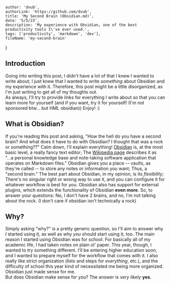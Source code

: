 
    author: 'dvub',
    authorLink: 'https://github.com/dvub',
    title: 'My Second Brain (Obsidian.md)',
    date: '5/5/23',
    description: 'My experience with Obsidian, one of the best productivity tools I\'ve ever used.',
    tags: ['productivity', 'markdown', 'dev'],
    fileName: 'my-second-brain'
}

## Introduction

Going into writing this post, I didn't have a lot of that I knew I wanted to write about; I just knew that I wanted to write *something* about Obsidian and my experience with it. Therefore, this post might be a little disorganized, as I'm just writing to get all of my thoughts out.
<br/>
As always, I'll try to provide links for everything I write about so that you can learn more for yourself (and if you want, try it for yourself! (I'm not sponsored btw... but HML obsidian)) Enjoy! :)

## What is Obsidian?

If you're reading this post and asking, "How the hell do you have a second brain? And what does it have to do with Obsidian? I thought that was a rock or something??" Calm down, I'll explain everything! [Obsidian](https://obsidian.md/) is, at the most basic level, a really fancy text editor; The [Wikipedia page](https://en.wikipedia.org/wiki/Obsidian_(software)) describes it as "...a personal knowledge base and note-taking software application that operates on Markdown files." Obsidian gives you a place -- vaults, as they're called -- to store any notes or information you want; Thus, a "second brain." The best part about Obsidian, in my opinion, is its *flexibility*; There's no singular right or wrong way to use it, and you can configure it for whatever workflow is best for *you*. Obsidian also has support for external plugins, which extends the functionality of Obsidian **even more**. So, to answer your questions: No, I don't have 2 brains, and no, I'm not talking about the rock. (I don't care if obsidian isn't technically a rock)

## Why?

Simply asking "why?" is a pretty generic question, so I'll aim to answer why *I* started using it, as well as why *you* should start using it, too. The main reason I started using Obsidian was for school. For basically all of my academic life, I had taken notes on plain ol' paper. This year, though, I wanted to try something different. I'll be entering higher education soon, and I wanted to prepare myself for the workflow that comes with it. I also really like strict organization (lists and steps for *everything*, etc.), and the difficulty of school this year kind of necessitated me being more organized.
<br/>Obsidian just made sense for me.<br/>
But does Obsidian make sense for you? The answer is *very likely* **yes**.

